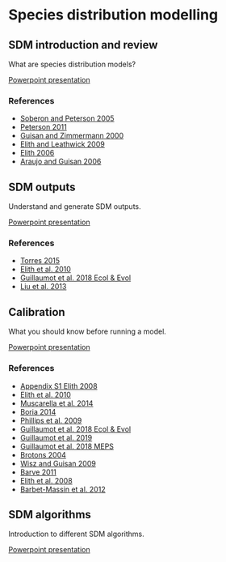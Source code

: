# Species distribution modelling


## SDM introduction and review

What are species distribution models?

[Powerpoint presentation](./course_material/C1_What_are_SDM.pptx)

### References

- [Soberon and Peterson 2005](./course_material/literature/Soberon Peterson 2005.pdf)
- [Peterson 2011](./course_material/literature/Peterson 2011.pdf)
- [Guisan and Zimmermann 2000](./course_material/literature/guisan and zimmermann 2000.pdf)
- [Elith and Leathwick 2009](./course_material/literature/Elith and Leathwick 2009.pdf)
- [Elith 2006](./course_material/literature/Elith 2006.pdf)
- [Araujo and Guisan 2006](./course_material/literature/Araujo _ Guisan2006.pdf)


## SDM outputs

Understand and generate SDM outputs.

[Powerpoint presentation](./course_material/C4_SDM outputs.pptx)

### References

 - [Torres 2015](./course_material/literature/Torres 2015.PDF)
 - [Elith et al. 2010](./course_material/literature/Elith_et_al-2010.pdf)
 - [Guillaumot et al. 2018 Ecol & Evol](./course_material/literature/Guillaumot et al 2018-Ecology_and_Evolution.pdf)
 - [Liu et al. 2013](./course_material/literature/liu 2013.pdf)


## Calibration

What you should know before running a model.

[Powerpoint presentation](./course_material/C5_Calibration- all you should think about before running a model.pptx)

### References

 - [Appendix S1 Elith 2008](./course_material/literature/Appendix  S1 Elith 2008.pdf)
 - [Elith et al. 2010](./course_material/literature/Elith_et_al-2010.pdf)
 - [Muscarella et al. 2014](./course_material/literature/Muscarella_et_al-2014-Methods_in_Ecology_and_Evolution.pdf)
 - [Boria 2014](./course_material/literature/Boria 2014.pdf)
 - [Phillips et al. 2009](./course_material/literature/Phillips 2009.pdf)
 - [Guillaumot et al. 2018 Ecol & Evol](./course_material/literature/Guillaumot et al 2018-Ecology_and_Evolution.pdf)
 - [Guillaumot et al. 2019](./course_material/literature/Guillaumot et al. 2019_ Progress in Oceano.pdf)
 - [Guillaumot et al. 2018 MEPS](./course_material/literature/Guillaumot et al 2018 MEPS final version.pdf)
 - [Brotons 2004](./course_material/literature/Brotons 2004.pdf)
 - [Wisz and Guisan 2009](./course_material/literature/Wisz Guisan 2009.pdf)
 - [Barve 2011](./course_material/literature/Barve 2011.pdf)
 - [Elith et al. 2008](./course_material/literature/Elith_et_al-2008.pdf)
 - [Barbet-Massin et al. 2012](./course_material/literature/Barbet-Massin_et_al-2012.pdf)


## SDM algorithms

Introduction to different SDM algorithms.

[Powerpoint presentation](./course_material/C6_Different algorithms.pptx)

